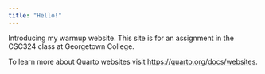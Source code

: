 ```yaml
---
title: "Hello!"
---
```


Introducing my warmup website. This site is for an assignment in the CSC324 class at Georgetown College.



To learn more about Quarto websites visit <https://quarto.org/docs/websites>.
